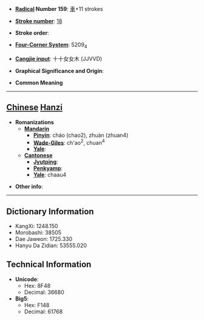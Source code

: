 * '''[[Wiktionary:Chinese radical index| Radical]] Number 159''': [[Wiktionary:Chinese radical index 車|車]]+11 strokes

* '''[[Wiktionary:Chinese total strokes index|Stroke number]]''': [[Wiktionary:Chinese total strokes index 18|18]]

* '''Stroke order''': 

* '''[[Wiktionary:Chinese four corner index|Four-Corner System]]''': 5209<sub>4</sub>

* '''[[Wiktionary:Chinese Cangjie index|Cangjie input]]''': 十十女女木 (JJVVD)

* '''Graphical Significance and Origin''': 

* '''Common Meaning'''

----

== [[Chinese]] [[Hanzi]] ==

* '''Romanizations'''
** '''[[Mandarin]]'''
*** '''[[Pinyin]]''': cháo (chao2), zhuàn (zhuan4)
*** '''[[Wade-Giles]]''': ch'ao<sup>2</sup>, chuan<sup>4</sup>
*** '''[[Yale]]''': 
** '''[[Cantonese]]'''
*** '''[[Jyutping]]''':
*** '''[[Penkyamp]]''': 
*** '''[[Yale]]''': chaau4

* '''Other info''': 

----

== Dictionary Information ==

* KangXi: 1248.150
* Morobashi: 38505
* Dae Jaweon: 1725.330
* Hanyu Da Zidian: 53555.020

== Technical Information ==

* '''Unicode''':
** Hex: 8F48
** Decimal: 36680
* '''Big5''':
** Hex: F148
** Decimal: 61768